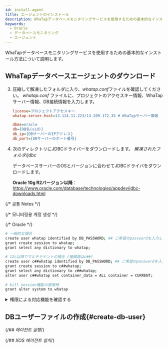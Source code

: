 ```yaml
---
id: install-agent
title: エージェントのインストール
description: WhaTapデータベースモニタリングサービスを使用するための基本的なインストール方法について説明します。
keywords:
  - Oracle
  - データベースモニタリング
  - エージェント
---
```



WhaTapデータベースモニタリングサービスを使用するための基本的なインストール方法について説明します。


<Agentsignupguide />

<Youtube ko='e_UpCgapfQY' en='MIo3HRIOt8M' ja='MIo3HRIOt8M' />


<Createprojectv2 />


<Accesskey />

## WhaTapデータベースエージェントのダウンロード


<Dbinstallagentsteps />

3. 圧縮して解凍したフォルダに入り、*whatap.conf*ファイルを確認してください。 *whatap.conf* ファイルに、プロジェクトのアクセスキー情報、WhaTapサーバー情報、DB接続情報を入力します。

   ```ini title='whatap.conf'
   license=プロジェクトアクセスキー
   whatap.server.host=13.124.11.223/13.209.172.35 # WhaTapサーバー情報

   dbms=oracle
   db={DB名(sid)}
   db_ip={DBサーバーのIPアドレス}
   db_port={DBサーバーのポート番号}
   ```

4. 次のディレクトリにJDBCドライバーをダウンロードします。 *解凍されたフォルダ/jdbc*

   データベースサーバーのOSとバージョンに合わせてJDBCドライバをダウンロードします。 

   **Oracle 10g R2バージョン以降**：https://www.oracle.com/database/technologies/appdev/jdbc-downloads.html

{/* 공통 Notes */}

<Dbinstallagentcommonnotes />

{/* 모니터링용 계정 생성 */}

<Dbcreatemonitoringaccount />

{/* Oracle */}

```bash showLineNumbers
# 一般的な場合
create user whatap identified by DB_PASSWORD; ## ご希望のpasswordを入力してください。
grant create session to whatap;
grant select any dictionary to whatap;
 
# 12c以降でマルチテナントの場合 (接頭語はc##)
create user c##whatap identified by DB_PASSWORD; ## ご希望のpasswordを入力してください。
grant create session to c##whatap;
grant select any dictionary to c##whatap;
alter user c##whatap set container_data = ALL container = CURRENT;
 
# kill session機能の使用時
grant alter system to whatap
```

<details>

<summary>権限による対応機能を確認する</summary>

**基本権限**外の権限は、ユーザーの環境によって付与する必要はありません。 ただし、一部の機能が動作しないことがあります。

<div className="c5-10-25-25-15-25">

| 権限                                                | command (Single DB)                                         | command (Multitenant DB)                                                                                                                                                          | メニューと機能                                                                                                                                                                | 詳細履歴                                                        |
| ------------------------------------------------- | ------------------------------------------------------------------------------ | ---------------------------------------------------------------------------------------------------------------------------------------------------------------------------------------------------- | ---------------------------------------------------------------------------------------------------------------------------------------------------------------------- | ----------------------------------------------------------- |
| 基本権限                                              | `grant create session to whatap;`                                              | `grant create session to c##whatap;`                                                                                                                                                                 | 접속                                                                                                                                                                     | -                                                           |
| ^                                                 | <code>grant <span class="vslow">select any dictionary</span> to whatap;</code> | <code>grant <span class="vslow">select any dictionary</span> to c##whatap;</code>                                                                                                                    | <Cmdname sid="side_dbMonitoring" className="uitext" /> / <Cmdname sid="side_multiInstance" className="uitext" /> / <Cmdname sid="side_dbSqlStat" className="uitext" /> | 個別権限の付与時、次の表の内容を参照                                          |
| ^                                                 | -                                                                              | `alter user c##whatap set container_data = ALL container = CURRENT;`                                                                                                                                 | ^                                                                                                                                                                      | マルチテナントDBを使用する場合(12C以降) pdb照会のための必須権限である |
| <Cmdname sid="session_kill" className="uitext" /> | `grant alter system to whatap;`                                                | `grant alter system to c##whatap;`                                                                                                                                                                   | <Cmdname sid="active_sessions" className="uitext" /> &gt; <Cmdname sid="session_kill" className="uitext" />                                                            | -                                                           |
| ヒドゥンパラメータの照会                                      | \>                                                                             | `create view sys.DB_User_vw_ksppi as select * from sys.x$ksppi;`<br/>`grant select on sys.DB_User_vw_ksppi to DB_User;`<br/>`create synonym DB_User.DB_User_vw_ksppi for sys.DB_User_vw_ksppi;`      | パラメータ照会メニューにヒドゥンパラメータの内容を含む                                                                                                                                            | ヒドゥンパラメータを照会するには、別のビュー/シノニムの生成および権限付与が必要                    |
| ^                                                 | \>                                                                             | `create view sys.DB_User_vw_ksppcv as select * from sys.x$ksppcv;`<br/>`grant select on sys.DB_User_vw_ksppcv to DB_User;`<br/>`create synonym DB_User.DB_User_vw_ksppcv for sys.DB_User_vw_ksppcv;` | ^                                                                                                                                                                      | ^                                                           |

</div>

<code><span class="vslow">select any dictionary</span></code>の代わりに、次の権限を個別に付与しても構いません。

<div className="c3-3">

| 権限                                                                        | command (Single DB)                                 | command (Multitenant DB)              |
| ------------------------------------------------------------------------- | ---------------------------------------------------------------------- | -------------------------------------------------------- |
| <Cmdname sid="active_sessions" /> / <Cmdname sid="lock_tree" /> / メトリクス情報 | `grant select on v_$sqlarea to whatap;`                                | `grant select on v_$sqlarea to c##whatap;`               |
| ^                                                                         | `grant select on v_$transaction to whatap;`                            | `grant select on v_$transaction to c##whatap;`           |
| ^                                                                         | `grant select on v_$instance to whatap;`                               | `grant select on v_$instance to c##whatap;`              |
| ^                                                                         | `grant select on v_$sysstat to whatap;`                                | `grant select on v_$sysstat to c##whatap;`               |
| ^                                                                         | `grant select on v_$lock to whatap;`                                   | `grant select on v_$lock to c##whatap;`                  |
| ^                                                                         | `grant select on v_$sesstat to whatap;`                                | `grant select on v_$sesstat to c##whatap;`               |
| ^                                                                         | `grant select on v_$event_name to whatap;`                             | `grant select on v_$event_name to c##whatap;`            |
| ^                                                                         | `grant select on v_$session to whatap;`                                | `grant select on v_$session to c##whatap;`               |
| ^                                                                         | `grant select on v_$sql to whatap;`                                    | `grant select on v_$sql to c##whatap;`                   |
| ^                                                                         | `grant select on v_$process to whatap;`                                | `grant select on v_$process to c##whatap;`               |
| ^                                                                         | `grant select on v_$statname to whatap;`                               | `grant select on v_$statname to c##whatap;`              |
| ^                                                                         | `grant select on v_$system_event to whatap;`                           | `grant select on v_$system_event to c##whatap;`          |
| ^                                                                         | `grant select on v_$osstat to whatap;`                                 | `grant select on v_$osstat to c##whatap;`                |
| ^                                                                         | `grant select on v_$px_session to whatap;`                             | `grant select on v_$px_session to c##whatap;`            |
| ^                                                                         | `grant select on v_$sga to whatap;`                                    | `grant select on v_$sga to c##whatap;`                   |
| ^                                                                         | -                                                                      | `grant select on v_$con_sysstat to c##whatap;`           |
| パラメータ情報                                                                   | `grant select on v_$parameter to whatap;`                              | `grant select on v_$parameter to c##whatap;`             |
| Wait情報/Event情報                                                            | `grant select on v_$event_name to whatap;`                             | `grant select on v_$event_name to c##whatap;`            |
| ^                                                                         | `grant select on v_$system_event to whatap`                            | `grant select on v_$con_system_event to c##whatap;`      |
| ^                                                                         | `grant select on v_$system_wait_class to whatap;`                      | `grant select on v_$system_wait_class to c##whatap;`     |
| ^                                                                         | -                                                                      | `grant select on v_$con_system_wait_class to c##whatap;` |
| Tablespace情報                                                              | `grant select on dba_data_files to whatap;`                            | `grant select on cdb_data_files to c##whatap;`           |
| ^                                                                         | `grant select on dba_free_space to whatap;`                            | `grant select on cdb_free_space to c##whatap;`           |
| ^                                                                         | `grant select on dba_temp_files to whatap;`                            | `grant select on v_$sort_segment to c##whatap;`          |
| ^                                                                         | `grant select on v_$temp_extent_pool to whatap;`                       | `grant select on v_$tempfile to c##whatap;`              |
| ^                                                                         | `grant select on v_$containers to whatap;` (12c 이상) | `grant select on v_$containers to c##whatap;`            |

</div>

</details>

## DBユーザーファイルの作成{#create-db-user}

<DBuserDesc />


<Dbcreatedbuserfilebody />

{/*## 에이전트 실행*/}

<Dbrunagent />

{/*## XOS 에이전트 설치*/}

<Dbinstallxosagent />

